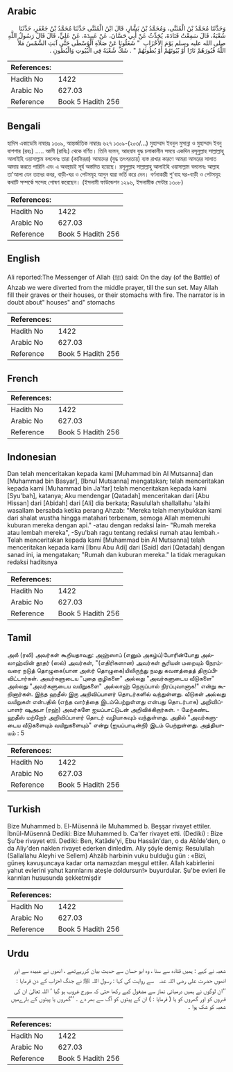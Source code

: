 ## Arabic


<div dir="rtl" lang="ar" style={{fontSize:'larger',backgroundColor:'#f8f9fa',padding:20}}>
وَحَدَّثَنَا مُحَمَّدُ بْنُ الْمُثَنَّى، وَمُحَمَّدُ بْنُ بَشَّارٍ، قَالَ ابْنُ الْمُثَنَّى حَدَّثَنَا مُحَمَّدُ بْنُ جَعْفَرٍ، حَدَّثَنَا شُعْبَةُ، قَالَ سَمِعْتُ قَتَادَةَ، يُحَدِّثُ عَنْ أَبِي حَسَّانَ، عَنْ عَبِيدَةَ، عَنْ عَلِيٍّ، قَالَ قَالَ رَسُولُ اللَّهِ صلى الله عليه وسلم يَوْمَ الأَحْزَابِ ‏ "‏ شَغَلُونَا عَنْ صَلاَةِ الْوُسْطَى حَتَّى آبَتِ الشَّمْسُ مَلأَ اللَّهُ قُبُورَهُمْ نَارًا أَوْ بُيُوتَهُمْ أَوْ بُطُونَهُمْ ‏"‏ ‏.‏ شَكَّ شُعْبَةُ فِي الْبُيُوتِ وَالْبُطُونِ ‏.‏
</div>
<div style={{backgroundColor:'#f8f9fa',padding:20, marginBottom: 10}}><table> <thead> <tr> <th>References:</th> <th></th> </tr> </thead> <tbody><tr><td>Hadith No</td><td>1422</td></tr><tr><td>Arabic No</td><td>627.03</td></tr><tr><td>Reference</td><td>Book 5 Hadith 256</td></tr></tbody></table></div>

## Bengali


<div dir="ltr" lang="bn" style={{fontSize:'larger',backgroundColor:'#f8f9fa',padding:20}}>
হাদিস একাডেমি নাম্বারঃ ১৩০৯, আন্তর্জাতিক নাম্বারঃ ৬২৭ ১৩০৯-(২০৩/...) মুহাম্মাদ ইবনুল মুসান্না ও মুহাম্মাদ ইবনু বাশশার (রহঃ) ..... আলী (রাযিঃ) থেকে বর্ণিত। তিনি বলেন, আহযাব যুদ্ধ চলাকালীন সময়ে একদিন রসূলুল্লাহ সাল্লাল্লাহু আলাইহি ওয়াসাল্লাম বললেনঃ তারা (কাফিররা) আমাদের (যুদ্ধ তৎপরতায়) ব্যস্ত রাখার কারণে আমরা আসরের সালাত আদায় করতে পারিনি এবং এ অবস্থায়ই সূর্য অস্তমিত হয়েছে। রসূলুল্লাহ সাল্লাল্লাহু আলাইহি ওয়াসাল্লাম বললেনঃ আল্লাহ তা'আলা যেন তাদের কবর, বাড়ী-ঘর ও পেটসমূহ আগুন দ্বারা ভর্তি করে দেন। বর্ণনাকারী শু'বাহ ঘর-বাড়ী ও পেটসমূহ কথাটি সম্পর্কে সন্দেহ পোষণ করেছেন। (ইসলামী ফাউন্ডেশন ১২৯৬, ইসলামীক সেন্টার ১৩০৮)
</div>
<div style={{backgroundColor:'#f8f9fa',padding:20, marginBottom: 10}}><table> <thead> <tr> <th>References:</th> <th></th> </tr> </thead> <tbody><tr><td>Hadith No</td><td>1422</td></tr><tr><td>Arabic No</td><td>627.03</td></tr><tr><td>Reference</td><td>Book 5 Hadith 256</td></tr></tbody></table></div>

## English


<div dir="ltr" lang="en" style={{fontSize:'larger',backgroundColor:'#f8f9fa',padding:20}}>
Ali reported:The Messenger of Allah (ﷺ) said: On the day (of the Battle) of Ahzab we were diverted from the middle prayer, till the sun set. May Allah fill their graves or their houses, or their stomachs with fire. The narrator is in doubt about" houses" and" stomachs
</div>
<div style={{backgroundColor:'#f8f9fa',padding:20, marginBottom: 10}}><table> <thead> <tr> <th>References:</th> <th></th> </tr> </thead> <tbody><tr><td>Hadith No</td><td>1422</td></tr><tr><td>Arabic No</td><td>627.03</td></tr><tr><td>Reference</td><td>Book 5 Hadith 256</td></tr></tbody></table></div>

## French


<div dir="ltr" lang="fr" style={{fontSize:'larger',backgroundColor:'#f8f9fa',padding:20}}>

</div>
<div style={{backgroundColor:'#f8f9fa',padding:20, marginBottom: 10}}><table> <thead> <tr> <th>References:</th> <th></th> </tr> </thead> <tbody><tr><td>Hadith No</td><td>1422</td></tr><tr><td>Arabic No</td><td>627.03</td></tr><tr><td>Reference</td><td>Book 5 Hadith 256</td></tr></tbody></table></div>

## Indonesian


<div dir="ltr" lang="id" style={{fontSize:'larger',backgroundColor:'#f8f9fa',padding:20}}>
Dan telah menceritakan kepada kami [Muhammad bin Al Mutsanna] dan [Muhammad bin Basyar], [Ibnul Mutsanna] mengatakan; telah menceritakan kepada kami [Muhammad bin Ja'far] telah menceritakan kepada kami [Syu'bah], katanya; Aku mendengar [Qatadah] menceritakan dari [Abu Hissan] dari [Abidah] dari [Ali] dia berkata; Rasulullah shallallahu 'alaihi wasallam bersabda ketika perang Ahzab: "Mereka telah menyibukkan kami dari shalat wustha hingga matahari terbenam, semoga Allah memenuhi kuburan mereka dengan api." -atau dengan redaksi lain- "Rumah mereka atau lembah mereka", -Syu'bah ragu tentang redaksi rumah atau lembah.- Telah menceritakan kepada kami [Muhammad bin Al Mutsanna] telah menceritakan kepada kami [Ibnu Abu Adi] dari [Said] dari [Qatadah] dengan sanad ini, ia mengatakan; "Rumah dan kuburan mereka." Ia tidak meragukan redaksi haditsnya
</div>
<div style={{backgroundColor:'#f8f9fa',padding:20, marginBottom: 10}}><table> <thead> <tr> <th>References:</th> <th></th> </tr> </thead> <tbody><tr><td>Hadith No</td><td>1422</td></tr><tr><td>Arabic No</td><td>627.03</td></tr><tr><td>Reference</td><td>Book 5 Hadith 256</td></tr></tbody></table></div>

## Tamil


<div dir="ltr" lang="ta" style={{fontSize:'larger',backgroundColor:'#f8f9fa',padding:20}}>
அலீ (ரலி) அவர்கள் கூறியதாவது: அஹ்ஸாப் (எனும் அகழ்ப்)போரின்போது அல்லாஹ்வின் தூதர் (ஸல்) அவர்கள், "(எதிரிகளான) அவர்கள் சூரியன் மறையும் நேரம்வரை நடுத் தொழுகை(யான அஸ்ர் தொழுகை)யிலிருந்து நமது கவனத்தைத் திருப்பிவிட்டார்கள். அவர்களுடைய "புதை குழிகளை" அல்லது "அவர்களுடைய வீடுகளை" அல்லது "அவர்களுடைய வயிறுகளை" அல்லாஹ் நெருப்பால் நிரப்புவானாக!" என்று கூறினார்கள். இந்த ஹதீஸ் இரு அறிவிப்பாளர் தொடர்களில் வந்துள்ளது. வீடுகள் அல்லது வயிறுகள் என்பதில் (எந்த வார்த்தை இடம்பெற்றுள்ளது என்பது தொடர்பாக) அறிவிப்பாளர் ஷுஅபா (ரஹ்) அவர்களே ஐயப்பாட்டுடன் அறிவிக்கிறார்கள். - மேற்கண்ட ஹதீஸ் மற்றோர் அறிவிப்பாளர் தொடர் வழியாகவும் வந்துள்ளது. அதில் "அவர்களுடைய வீடுகளையும் வயிறுகளையும்" என்று (ஐயப்பாடின்றி) இடம் பெற்றுள்ளது. அத்தியாயம் : 5
</div>
<div style={{backgroundColor:'#f8f9fa',padding:20, marginBottom: 10}}><table> <thead> <tr> <th>References:</th> <th></th> </tr> </thead> <tbody><tr><td>Hadith No</td><td>1422</td></tr><tr><td>Arabic No</td><td>627.03</td></tr><tr><td>Reference</td><td>Book 5 Hadith 256</td></tr></tbody></table></div>

## Turkish


<div dir="ltr" lang="tr" style={{fontSize:'larger',backgroundColor:'#f8f9fa',padding:20}}>
Bize Muhammed b. El-Müsennâ ile Muhammed b. Beşşar rivayet ettiler. İbnül-Müsennâ Dediki: Bize Muhammed b. Ca'fer rivayet etti. (Dediki) : Bize Şu'be rivayet etti. Dediki: Ben, Katâde'yi, Ebu Hassân'dan, o da Abîde'den, o da Aliy'den naklen rivayet ederken dinledim. Aliy şöyle demiş: Resulullah (Sallallahu Aleyhi ve Sellem) Ahzâb harbinin vuku bulduğu gün : «Bizi, güneş kavuşuncaya kadar orta namazdan meşgul ettiler. Allah kabirlerini yahut evlerini yahut karınlarını ateşle doldursun!» buyurdular. Şu'be evleri ile karınları hususunda şekketmişdir
</div>
<div style={{backgroundColor:'#f8f9fa',padding:20, marginBottom: 10}}><table> <thead> <tr> <th>References:</th> <th></th> </tr> </thead> <tbody><tr><td>Hadith No</td><td>1422</td></tr><tr><td>Arabic No</td><td>627.03</td></tr><tr><td>Reference</td><td>Book 5 Hadith 256</td></tr></tbody></table></div>

## Urdu


<div dir="rtl" lang="ur" style={{fontSize:'larger',backgroundColor:'#f8f9fa',padding:20}}>
شعبہ نے کہے : ہمیں قتادہ سے سنا ، وہ ابو حسان سے حدیث بیان کررہےتھے ، انھوں نے عبیدہ سے اور انھوں حضرت علی ‌رضی ‌اللہ ‌عنہ ‌ ‌ سے روایت کی کہا : رسول اللہ ﷺ نے جنگ احزاب کے دن فرمایا : ’’ان لوگوں نے ہمیں درمیانی نماز سے مشغول کیے رکھا حتی کہ سورج غروب ہو گیا ‘ اللہ تعالیٰ ان کی قبروں کو اور گھروں کو یا ( فرمایا : ) ان کے پیٹوں کو آگ سے بھر دے ۔ ’’گھروں یا پیٹوں کے بارےمیں شعبہ کو شک ہوا ۔
</div>
<div style={{backgroundColor:'#f8f9fa',padding:20, marginBottom: 10}}><table> <thead> <tr> <th>References:</th> <th></th> </tr> </thead> <tbody><tr><td>Hadith No</td><td>1422</td></tr><tr><td>Arabic No</td><td>627.03</td></tr><tr><td>Reference</td><td>Book 5 Hadith 256</td></tr></tbody></table></div>